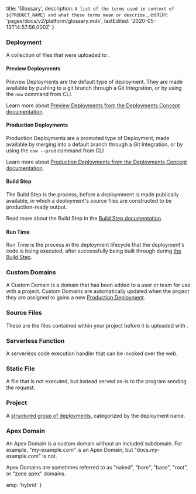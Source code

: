 
  title: 'Glossary',
  description: `A list of the terms used in context of ${PRODUCT_NAME} and what those terms mean or describe.`,
  editUrl: 'pages/docs/v2/platform/glossary.mdx',
  lastEdited: '2020-05-13T14:57:56.000Z'
}

### Deployment

A collection of files that were uploaded to **<ProductName />**.

#### Preview Deployments

Preview Deployments are the default type of deployment. They are made available by pushing to a git branch through a Git Integration, or by using the `now` command from <ProductShortName /> CLI.

Learn more about [Preview Deployments from the Deployments Concept documentation](/docs/v2/platform/deployments#preview).

#### Production Deployments

Production Deployments are a promoted type of Deployment, made available by merging into a default branch through a Git Integration, or by using the `now --prod` command from <ProductShortName /> CLI

Learn more about [Production Deployments from the Deployments Concept documentation](/docs/v2/platform/deployments#production).

#### Build Step

The Build Step is the process, before a deploymment is made publically available, in which a deployment's source files are constructed to be production-ready output.

Read more about the Build Step in the [Build Step documentation](/docs/v2/build-step).

#### Run Time

Run Time is the process in the deployment lifecycle that the deployment's code is being executed, after successfully being built through during [the Build Step](#build-step).

### Custom Domains

A Custom Domain is a domain that has been added to a user or team for use with a project. Custom Domains are automatically updated when the project they are assigned to gains a new [Production Deployment](#production-deployments).

### Source Files

These are the files contained within your project before it is uploaded with <ProductName />.

### Serverless Function

A serverless code execution handler that can be invoked over the web.

### Static File

A file that is not executed, but instead served as-is to the program sending the request.

### Project

A [structured group of deployments](/docs/v2/platform/projects), categorized by the deployment name.

### Apex Domain

An Apex Domain is a custom domain without an included subdomain. For example, "my-example.com" is an Apex Domain, but "docs.my-example.com" is not.

Apex Domains are sometimes referred to as "naked", "bare", "base", "root", or "zone apex" domains.


  amp: 'hybrid'
}
